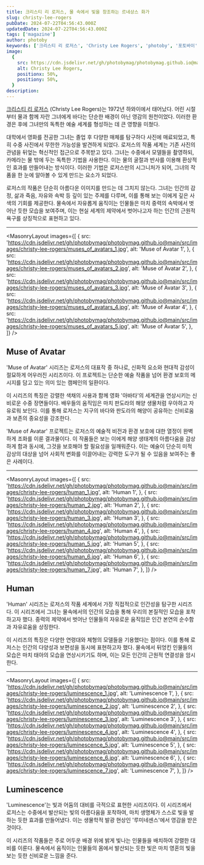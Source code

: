 ```yaml
---
title: 크리스티 리 로저스, 물 속에서 빛을 창조하는 르네상스 화가
slug: christy-lee-rogers
pubDate: 2024-07-22T04:56:43.000Z
updatedDate: 2024-07-22T04:56:43.000Z
tags: ['magazine']
author: photoby
keywords: ['크리스티 리 로저스', 'Christy Lee Rogers', 'photoby', '포토바이', '사진작가', 'photography']
image:
  {
    src: https://cdn.jsdelivr.net/gh/photobymag/photobymag.github.io@main/src/images/christy-lee-rogers/luminescence_2.jpg,
    alt: Christy Lee Rogers,
    positionx: 50%,
    positiony: 50%,
  }
description: 
---
```



[크리스티 리 로저스](https://www.christyleerogers.com/?utm_source=referral&utm_medium=website&utm_campign=photoby_xyz) (Christy Lee Rogers)는 1972년 하와이에서 태어났다. 
어린 시절부터 물과 함께 자란 그녀에게 바다는 단순한 배경이 아닌 영감의 원천이었다. 
이러한 환경은 후에 그녀만의 독특한 예술 세계를 형성하는 데 큰 영향을 미쳤다. 

대학에서 영화를 전공한 그녀는 졸업 후 다양한 매체를 탐구하다 사진에 매료되었고, 특히 수중 사진에서 무한한 가능성을 발견하게 되었다.
로저스의 작품 세계는 기존 사진의 관념을 뒤엎는 혁신적인 접근으로 주목받고 있다. 
그녀는 수중에서 모델들을 촬영하되, 카메라는 물 밖에 두는 독특한 기법을 사용한다. 
이는 물의 굴절과 반사를 이용해 환상적인 효과를 만들어내는 방식이다. 
이러한 기법은 로저스만의 시그니처가 되어, 그녀의 작품을 한 눈에 알아볼 수 있게 만드는 요소가 되었다.

로저스의 작품은 단순히 아름다운 이미지를 만드는 데 그치지 않는다. 
그녀는 인간의 감정, 삶과 죽음, 자유와 속박 등 깊이 있는 주제를 다루며, 이를 통해 보는 이에게 깊은 사색의 기회를 제공한다. 
물속에서 자유롭게 움직이는 인물들은 마치 중력의 속박에서 벗어난 듯한 모습을 보여주며, 
이는 현실 세계의 제약에서 벗어나고자 하는 인간의 근원적 욕구를 상징적으로 표현하고 있다.

---

<MasonryLayout
  images={[
    {
      src: 'https://cdn.jsdelivr.net/gh/photobymag/photobymag.github.io@main/src/images/christy-lee-rogers/muses_of_avatars_1.jpg',
      alt: 'Muse of Avatar 1',
    },
    {
      src: 'https://cdn.jsdelivr.net/gh/photobymag/photobymag.github.io@main/src/images/christy-lee-rogers/muses_of_avatars_2.jpg',
      alt: 'Muse of Avatar 2',
    },
    {
      src: 'https://cdn.jsdelivr.net/gh/photobymag/photobymag.github.io@main/src/images/christy-lee-rogers/muses_of_avatars_3.jpg',
      alt: 'Muse of Avatar 3',
    },
    {
      src: 'https://cdn.jsdelivr.net/gh/photobymag/photobymag.github.io@main/src/images/christy-lee-rogers/muses_of_avatars_4.jpg',
      alt: 'Muse of Avatar 4',
    },
    {
      src: 'https://cdn.jsdelivr.net/gh/photobymag/photobymag.github.io@main/src/images/christy-lee-rogers/muses_of_avatars_5.jpg',
      alt: 'Muse of Avatar 5',
    },
  ]}
/>

## Muse of Avatar

'Muse of Avatar' 시리즈는 로저스의 대표작 중 하나로, 신화적 요소와 현대적 감성이 절묘하게 어우러진 시리즈이다. 
이 프로젝트는 단순한 예술 작품을 넘어 환경 보호의 메시지를 담고 있는 의미 있는 캠페인의 일환이다.

이 시리즈의 특징은 강렬한 색채의 사용과 함께 영화 '아바타'의 세계관을 연상시키는 신비로운 수중 장면들이다. 
배우들의 움직임은 마치 판도라의 해양 생물처럼 우아하고 자유로워 보인다. 
이를 통해 로저스는 지구의 바다와 판도라의 해양이 공유하는 신비로움과 보존의 중요성을 강조한다.

'Muse of Avatar' 프로젝트는 로저스의 예술적 비전과 환경 보호에 대한 열정이 완벽하게 조화를 이룬 결과물이다. 
이 작품들은 보는 이에게 해양 생태계의 아름다움을 감상하게 함과 동시에, 그것을 보호해야 할 필요성을 일깨워준다. 
이는 예술이 단순히 미적 감상의 대상을 넘어 사회적 변화를 이끌어내는 강력한 도구가 될 수 있음을 보여주는 좋은 사례이다.

---

<MasonryLayout
  images={[
    {
      src: 'https://cdn.jsdelivr.net/gh/photobymag/photobymag.github.io@main/src/images/christy-lee-rogers/human_1.jpg',
      alt: 'Human 1',
    },
    {
      src: 'https://cdn.jsdelivr.net/gh/photobymag/photobymag.github.io@main/src/images/christy-lee-rogers/human_2.jpg',
      alt: 'Human 2',
    },
    {
      src: 'https://cdn.jsdelivr.net/gh/photobymag/photobymag.github.io@main/src/images/christy-lee-rogers/human_3.jpg',
      alt: 'Human 3',
    },
    {
      src: 'https://cdn.jsdelivr.net/gh/photobymag/photobymag.github.io@main/src/images/christy-lee-rogers/human_4.jpg',
      alt: 'Human 4',
    },
    {
      src: 'https://cdn.jsdelivr.net/gh/photobymag/photobymag.github.io@main/src/images/christy-lee-rogers/human_5.jpg',
      alt: 'Human 5',
    },
    {
      src: 'https://cdn.jsdelivr.net/gh/photobymag/photobymag.github.io@main/src/images/christy-lee-rogers/human_6.jpg',
      alt: 'Human 6',
    },
    {
      src: 'https://cdn.jsdelivr.net/gh/photobymag/photobymag.github.io@main/src/images/christy-lee-rogers/human_7.jpg',
      alt: 'Human 7',
    },
  ]}
/>

## Human

'Human' 시리즈는 로저스의 작품 세계에서 가장 직접적으로 인간성을 탐구한 시리즈다. 
이 시리즈에서 그녀는 물속에서의 인간의 모습을 통해 우리의 본질적인 모습을 포착하고자 했다. 
중력의 제약에서 벗어난 인물들의 자유로운 움직임은 인간 본연의 순수함과 자유로움을 상징한다.

이 시리즈의 특징은 다양한 연령대와 체형의 모델들을 기용했다는 점이다. 
이를 통해 로저스는 인간의 다양성과 보편성을 동시에 표현하고자 했다. 
물속에서 뒤엉킨 인물들의 모습은 마치 태아의 모습을 연상시키기도 하며, 이는 모든 인간의 근원적 연결성을 암시한다.

---

<MasonryLayout
  images={[
    {
      src: 'https://cdn.jsdelivr.net/gh/photobymag/photobymag.github.io@main/src/images/christy-lee-rogers/luminescence_1.jpg',
      alt: 'Luminescence 1',
    },
    {
      src: 'https://cdn.jsdelivr.net/gh/photobymag/photobymag.github.io@main/src/images/christy-lee-rogers/luminescence_2.jpg',
      alt: 'Luminescence 2',
    },
    {
      src: 'https://cdn.jsdelivr.net/gh/photobymag/photobymag.github.io@main/src/images/christy-lee-rogers/luminescence_3.jpg',
      alt: 'Luminescence 3',
    },
    {
      src: 'https://cdn.jsdelivr.net/gh/photobymag/photobymag.github.io@main/src/images/christy-lee-rogers/luminescence_4.jpg',
      alt: 'Luminescence 4',
    },
    {
      src: 'https://cdn.jsdelivr.net/gh/photobymag/photobymag.github.io@main/src/images/christy-lee-rogers/luminescence_5.jpg',
      alt: 'Luminescence 5',
    },
    {
      src: 'https://cdn.jsdelivr.net/gh/photobymag/photobymag.github.io@main/src/images/christy-lee-rogers/luminescence_6.jpg',
      alt: 'Luminescence 6',
    },
    {
      src: 'https://cdn.jsdelivr.net/gh/photobymag/photobymag.github.io@main/src/images/christy-lee-rogers/luminescence_7.jpg',
      alt: 'Luminescence 7',
    },
  ]}
/>

## Luminescence

'Luminescence'는 빛과 어둠의 대비를 극적으로 표현한 시리즈이다. 
이 시리즈에서 로저스는 수중에서 발산되는 빛의 아름다움을 포착하여, 마치 생명체가 스스로 빛을 발하는 듯한 효과를 만들어냈다. 
이는 생물학적 발광 현상인 '루미네센스'에서 영감을 받은 것이다.

이 시리즈의 작품들은 주로 어두운 배경 위에 밝게 빛나는 인물들을 배치하여 강렬한 대비를 이룬다. 
물속에서 움직이는 인물들의 몸에서 발산되는 듯한 빛은 마치 영혼의 빛을 보는 듯한 신비로운 느낌을 준다.
